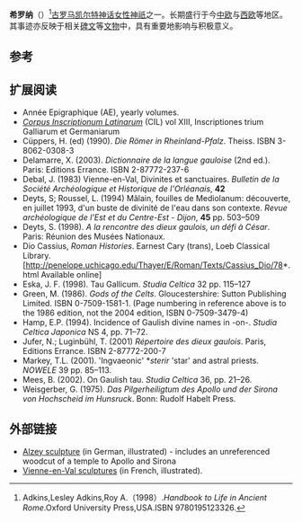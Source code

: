 {{Infobox deity|type=Irish
| image = Sironadist.png
| caption =希罗纳影响分布图
| name =希罗纳
| god_of =治愈之神

|symbols=蛋、蛇}}
'''希罗纳'''（{{lang-en|Sirona}}）<ref>Adkins,Lesley Adkins,Roy A.（1998）.''Handbook to Life in Ancient Rome''.Oxford University Press,USA.ISBN 9780195123326.</ref>[[古罗马|古罗马]][[凯尔特|凯尔特]][[神话|神话]][[女性|女性]][[神祇|神祇]]之一。长期盛行于今[[中欧|中欧]]与[[西欧|西欧]]等地区。其事迹亦反映于相关[[碑文|碑文]]等[[文物|文物]]中，具有重要地影响与积极意义。

== 参考 ==
{{reflist}}

==扩展阅读==
* Année Epigraphique (AE), yearly volumes.
* ''[[Corpus_Inscriptionum_Latinarum|Corpus Inscriptionum Latinarum]]'' (CIL) vol XIII, Inscriptiones trium Galliarum et Germaniarum
* Cüppers, H. (ed) (1990). ''Die Römer in Rheinland-Pfalz''. Theiss. ISBN 3-8062-0308-3
* Delamarre, X. (2003). ''Dictionnaire de la langue gauloise'' (2nd ed.). Paris: Editions Errance. ISBN 2-87772-237-6
* Debal, J. (1983) Vienne-en-Val, Divinites et sanctuaires. ''Bulletin de la Société Archéologique et Historique de l'Orléanais'', '''42'''
* Deyts, S; Roussel, L. (1994) Mâlain, fouilles de Mediolanum: découverte, en juillet 1993, d'un buste de divinité de l'eau dans son contexte. ''Revue archéologique de l'Est et du Centre-Est - Dijon'', '''45''' pp. 503–509
* Deyts, S. (1998). ''A la rencontre des dieux gaulois, un défi à César''. Paris: Réunion des Musées Nationaux.
* Dio Cassius, ''Roman Histories''. Earnest Cary (trans), Loeb Classical Library. [http://penelope.uchicago.edu/Thayer/E/Roman/Texts/Cassius_Dio/78*.html Available online] {{Webarchive|url=https://wayback.archive-it.org/all/20171019105908/http://penelope.uchicago.edu/Thayer/E/Roman/Texts/Cassius_Dio/78*.html |date=2017-10-19 }}
* Eska, J. F.  (1998). Tau Gallicum. ''Studia Celtica'' 32 pp. 115–127
* Green, M. (1986). ''Gods of the Celts''. Gloucestershire: Sutton Publishing Limited. ISBN 0-7509-1581-1. (Page numbering in reference above is to the 1986 edition, not the 2004 edition, ISBN 0-7509-3479-4)
* Hamp, E.P. (1994). Incidence of Gaulish divine names in -on-. ''Studia Celtica Japonica'' NS 4, pp. 71–72.
* Jufer, N.; Luginbühl, T. (2001) ''Répertoire des dieux gaulois''. Paris, Editions Errance. ISBN 2-87772-200-7
* Markey, T.L. (2001). 'Ingvaeonic' *''sterir'' 'star' and astral priests. ''NOWELE'' 39 pp. 85–113.
* Mees, B. (2002). On Gaulish tau. ''Studia Celtica'' 36, pp. 21–26.
* Weisgerber, G. (1975). ''Das Pilgerheiligtum des Apollo und der Sirona von Hochscheid im Hunsruck''. Bonn: Rudolf Habelt Press.

==外部链接==
* [https://web.archive.org/web/20050518190800/http://www.altiaia.de/frauennetz/fr2000-2.htm Alzey sculpture] (in German, illustrated) - includes an unreferenced woodcut of a temple to Apollo and Sirona
* [https://web.archive.org/web/20020808115543/http://jfbradu.free.fr/celtes/vienne/03cadre-pilier1.htm Vienne-en-Val sculptures] (in French, illustrated).
{{Gaulish-Brythonic mythology}}